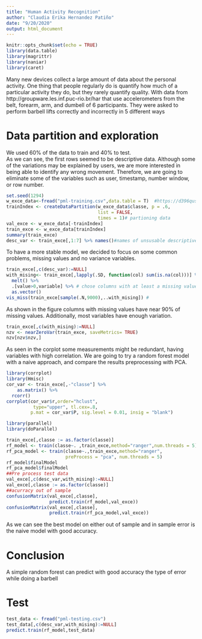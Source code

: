 ```yaml
---
title: "Human Activity Recognition"
author: "Claudia Erika Hernandez Patiño"
date: "9/20/2020"
output: html_document
---
```


```r
knitr::opts_chunk$set(echo = TRUE)
library(data.table)
library(magrittr)
library(naniar)
library(caret)

```
Many new devices collect a large amount of data about the personal activity. One thing that people regularly do is quantify how much of a particular activity they do, but they rarely quantify quality. With data from  http://groupware.les.inf.puc-rio.br/har that use accelerometers from the belt, forearm, arm, and dumbell of 6 participants. They were asked to perform barbell lifts correctly and incorrectly in 5 different ways

# Data partition and exploration

We used 60% of the data to train and 40% to test.  
As we can see, the first rows seemed to be descriptive data. Although some of the variations may be explained by users, we are more interested in being able to identify any wrong movement. Therefore, we are going to eliminate some of the variables such as user, timestamp,  number window, or row number.
```r
set.seed(1294)
w_exce_data<-fread("pml-training.csv",data.table = T)  #https://d396qusza40orc.cloudfront.net/predmachlearn/pml-training.csv
trainIndex <- createDataPartition(w_exce_data$classe, p = .6, 
                                  list = FALSE, 
                                  times = 1)# partioning data
val_exce <- w_exce_data[-trainIndex] 
train_exce <- w_exce_data[trainIndex]
summary(train_exce)
desc_var <- train_exce[,1:7] %>% names()#names of unsusable descriptive variables
```
To have a more stable model, we decided to focus on some common problems, missing values and no variance variables.

```r
train_exce[,c(desc_var):=NULL]
with_mising<- train_exce[,lapply(.SD, function(col) sum(is.na(col)))] %>% #count nas
  melt() %>% 
  .[value>0,variable] %>% # chose columns with at least a missing value
  as.vector()
vis_miss(train_exce[sample(.N,9000),..with_mising]) #
```

As shown in the figure columns with missing values have near 90% of missing values. Additionally, most variables have enough variation.
```r
train_exce[,c(with_mising):=NULL]
nzv <- nearZeroVar(train_exce, saveMetrics= TRUE)
nzv[nzv$nzv,]
```
As seen in the corplot some measurements might be redundant, having variables with high correlation. We are going to try a random forest model with a naive approach, and compare the results preprocessing with PCA.

```r
library(corrplot)
library(Hmisc)
cor_var <- train_exce[,-"classe"] %>%
    as.matrix() %>% 
  rcorr()
corrplot(cor_var$r,order="hclust",
          type="upper", tl.cex=.8,
         p.mat = cor_var$P, sig.level = 0.01, insig = "blank")

```

```r
library(parallel)
library(doParallel)

train_exce[,classe := as.factor(classe)]
rf_model <- train(classe~. ,train_exce,method="ranger",num.threads = 5)
rf_pca_model <- train(classe~.,train_exce,method="ranger",
                      preProcess = "pca", num.threads = 5)
rf_model$finalModel
rf_pca_model$finalModel
##Pre process test data
val_exce[,c(desc_var,with_mising):=NULL]
val_exce[,classe := as.factor(classe)]
##acurracy out of sample
confusionMatrix(val_exce[,classe],
                predict.train(rf_model,val_exce))
confusionMatrix(val_exce[,classe],
                predict.train(rf_pca_model,val_exce))
```


As we can see the best model on either out of sample and in sample error is the naive model with good accuracy.

# Conclusion 

A simple random forest can predict with good accuracy the type of error while doing a barbell

# Test

```r
test_data <- fread("pml-testing.csv")
test_data[,c(desc_var,with_mising):=NULL]
predict.train(rf_model,test_data)

```